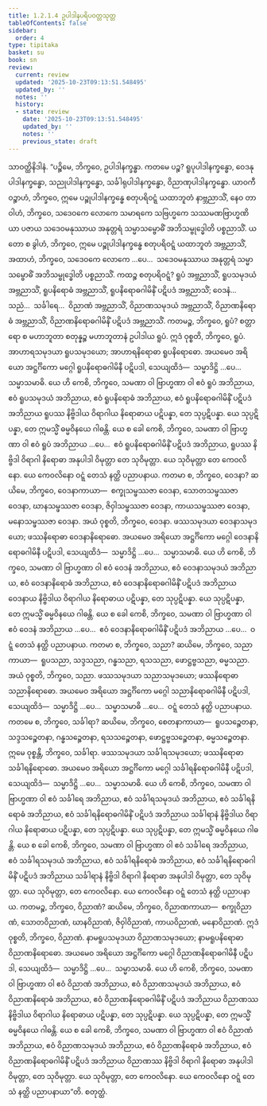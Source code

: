 ```yaml
---
title: 1.2.1.4 ဥပါဒါနပရိပဝတ္တသုတ္တ
tableOfContents: false
sidebar:
  order: 4
type: tipitaka
basket: su
book: sn
review:
  current: review
  updated: '2025-10-23T09:13:51.548495'
  updated_by: ''
  notes: ''
  history:
  - state: review
    date: '2025-10-23T09:13:51.548495'
    updated_by: ''
    notes: ''
    previous_state: draft
---
```



<ReviewStatus review={frontmatter.review} showDetails={true} />

<HypothesisAnnotation frontmatter={frontmatter} />

<DynamicBreadcrumb />

<Division number="56" book="sn" e="ch" v="18" p="288">

<Paragraph number="256" book="sn">
သာဝတ္ထိနိဒါနံ. “ပဉ္စိမေ, ဘိက္ခဝေ, ဥပါဒါနက္ခန္ဓာ. ကတမေ ပဉ္စ? ရူပုပါဒါနက္ခန္ဓော, ဝေဒနုပါဒါနက္ခန္ဓော, သညုပါဒါနက္ခန္ဓော, သင်္ခါရုပါဒါနက္ခန္ဓော, ဝိညာဏုပါဒါနက္ခန္ဓော. ယာဝကီဝဉ္စာဟံ, ဘိက္ခဝေ, ဣမေ ပဉ္စုပါဒါနက္ခန္ဓေ စတုပရိဝဋ္ဋံ ယထာဘူတံ နာဗ္ဘညာသိံ, နေဝ တာဝါဟံ, ဘိက္ခဝေ, သဒေဝကေ လောကေ သမာရကေ သဗြဟ္မကေ သဿမဏဗြာဟ္မဏိယာ ပဇာယ သဒေဝမနုဿာယ အနုတ္တရံ သမ္မာသမ္ဗောဓိံ အဘိသမ္ဗုဒ္ဓေါတိ ပစ္စညာသိံ. ယတော စ ခွါဟံ, ဘိက္ခဝေ, ဣမေ ပဉ္စုပါဒါနက္ခန္ဓေ စတုပရိဝဋ္ဋံ ယထာဘူတံ အဗ္ဘညာသိံ, အထာဟံ, ဘိက္ခဝေ, သဒေဝကေ လောကေ …ပေ…  သဒေဝမနုဿာယ အနုတ္တရံ သမ္မာသမ္ဗောဓိံ အဘိသမ္ဗုဒ္ဓေါတိ ပစ္စညာသိံ.
</Paragraph>

<Paragraph number="257" book="sn">
ကထဉ္စ စတုပရိဝဋ္ဋံ? ရူပံ အဗ္ဘညာသိံ, ရူပသမုဒယံ အဗ္ဘညာသိံ, ရူပနိရောဓံ အဗ္ဘညာသိံ, ရူပနိရောဓဂါမိနိံ ပဋိပဒံ အဗ္ဘညာသိံ; ဝေဒနံ…  သညံ…  သင်္ခါရေ…  ဝိညာဏံ အဗ္ဘညာသိံ, ဝိညာဏသမုဒယံ အဗ္ဘညာသိံ, ဝိညာဏနိရောဓံ အဗ္ဘညာသိံ, ဝိညာဏနိရောဓဂါမိနိံ ပဋိပဒံ အဗ္ဘညာသိံ.
</Paragraph>

<Paragraph number="258" book="sn">
ကတမဉ္စ, ဘိက္ခဝေ, ရူပံ? စတ္တာရော စ မဟာဘူတာ စတုန္နဉ္စ မဟာဘူတာနံ ဥပါဒါယ ရူပံ. ဣဒံ ဝုစ္စတိ, ဘိက္ခဝေ, ရူပံ. အာဟာရသမုဒယာ ရူပသမုဒယော; အာဟာရနိရောဓာ ရူပနိရောဓော. အယမေဝ အရိယော အဋ္ဌင်္ဂိကော မဂ္ဂေါ ရူပနိရောဓဂါမိနီ ပဋိပဒါ, သေယျထိဒံ—  သမ္မာဒိဋ္ဌိ …ပေ…  သမ္မာသမာဓိ.
</Paragraph>

<Paragraph number="259" book="sn">
ယေ ဟိ ကေစိ, ဘိက္ခဝေ, သမဏာ ဝါ ဗြာဟ္မဏာ ဝါ ဧဝံ ရူပံ အဘိညာယ, ဧဝံ ရူပသမုဒယံ အဘိညာယ, ဧဝံ ရူပနိရောဓံ အဘိညာယ, ဧဝံ ရူပနိရောဓဂါမိနိံ ပဋိပဒံ အဘိညာယ ရူပဿ နိဗ္ဗိဒါယ ဝိရာဂါယ နိရောဓာယ ပဋိပန္နာ, တေ သုပ္ပဋိပန္နာ. ယေ သုပ္ပဋိပန္နာ, တေ ဣမသ္မိံ ဓမ္မဝိနယေ ဂါဓန္တိ.
</Paragraph>

<Paragraph number="260" book="sn">
ယေ စ ခေါ ကေစိ, ဘိက္ခဝေ, သမဏာ ဝါ ဗြာဟ္မဏာ ဝါ ဧဝံ ရူပံ အဘိညာယ …ပေ…  ဧဝံ ရူပနိရောဓဂါမိနိံ ပဋိပဒံ အဘိညာယ, ရူပဿ နိဗ္ဗိဒါ ဝိရာဂါ နိရောဓာ အနုပါဒါ ဝိမုတ္တာ တေ သုဝိမုတ္တာ. ယေ သုဝိမုတ္တာ တေ ကေဝလိနော. ယေ ကေဝလိနော ဝဋ္ဋံ တေသံ နတ္ထိ ပညာပနာယ.
</Paragraph>

<Paragraph number="261" book="sn">
ကတမာ စ, ဘိက္ခဝေ, ဝေဒနာ? ဆယိမေ, ဘိက္ခဝေ, ဝေဒနာကာယာ—  စက္ခုသမ္ဖဿဇာ ဝေဒနာ, သောတသမ္ဖဿဇာ ဝေဒနာ, ဃာနသမ္ဖဿဇာ ဝေဒနာ, ဇိဝှါသမ္ဖဿဇာ ဝေဒနာ, ကာယသမ္ဖဿဇာ ဝေဒနာ, မနောသမ္ဖဿဇာ ဝေဒနာ. အယံ ဝုစ္စတိ, ဘိက္ခဝေ, ဝေဒနာ. ဖဿသမုဒယာ ဝေဒနာသမုဒယော; ဖဿနိရောဓာ ဝေဒနာနိရောဓော. အယမေဝ အရိယော အဋ္ဌင်္ဂိကော မဂ္ဂေါ ဝေဒနာနိရောဓဂါမိနီ ပဋိပဒါ, သေယျထိဒံ—  သမ္မာဒိဋ္ဌိ …ပေ…  သမ္မာသမာဓိ.
</Paragraph>

<Paragraph number="262" book="sn">
ယေ ဟိ ကေစိ, ဘိက္ခဝေ, သမဏာ ဝါ ဗြာဟ္မဏာ ဝါ ဧဝံ ဝေဒနံ အဘိညာယ, ဧဝံ ဝေဒနာသမုဒယံ အဘိညာယ, ဧဝံ ဝေဒနာနိရောဓံ အဘိညာယ, ဧဝံ ဝေဒနာနိရောဓဂါမိနိံ ပဋိပဒံ အဘိညာယ ဝေဒနာယ နိဗ္ဗိဒါယ ဝိရာဂါယ နိရောဓာယ ပဋိပန္နာ, တေ သုပ္ပဋိပန္နာ. ယေ သုပ္ပဋိပန္နာ, တေ ဣမသ္မိံ ဓမ္မဝိနယေ ဂါဓန္တိ.
</Paragraph>

<Paragraph number="263" book="sn">
ယေ စ ခေါ ကေစိ, ဘိက္ခဝေ, သမဏာ ဝါ ဗြာဟ္မဏာ ဝါ ဧဝံ ဝေဒနံ အဘိညာယ …ပေ…  ဧဝံ ဝေဒနာနိရောဓဂါမိနိံ ပဋိပဒံ အဘိညာယ …ပေ…  ဝဋ္ဋံ တေသံ နတ္ထိ ပညာပနာယ.
</Paragraph>

<Paragraph number="264" book="sn">
ကတမာ စ, ဘိက္ခဝေ, သညာ? ဆယိမေ, ဘိက္ခဝေ, သညာကာယာ—  ရူပသညာ, သဒ္ဒသညာ, ဂန္ဓသညာ, ရသသညာ, ဖောဋ္ဌဗ္ဗသညာ, ဓမ္မသညာ. အယံ ဝုစ္စတိ, ဘိက္ခဝေ, သညာ. ဖဿသမုဒယာ သညာသမုဒယော; ဖဿနိရောဓာ သညာနိရောဓော. အယမေဝ အရိယော အဋ္ဌင်္ဂိကော မဂ္ဂေါ သညာနိရောဓဂါမိနီ ပဋိပဒါ, သေယျထိဒံ—  သမ္မာဒိဋ္ဌိ …ပေ…  သမ္မာသမာဓိ …ပေ…  ဝဋ္ဋံ တေသံ နတ္ထိ ပညာပနာယ.
</Paragraph>

<Paragraph number="265" book="sn">
ကတမေ စ, ဘိက္ခဝေ, သင်္ခါရာ? ဆယိမေ, ဘိက္ခဝေ, စေတနာကာယာ—  ရူပသဉ္စေတနာ, သဒ္ဒသဉ္စေတနာ, ဂန္ဓသဉ္စေတနာ, ရသသဉ္စေတနာ, ဖောဋ္ဌဗ္ဗသဉ္စေတနာ, ဓမ္မသဉ္စေတနာ. ဣမေ ဝုစ္စန္တိ, ဘိက္ခဝေ, သင်္ခါရာ. ဖဿသမုဒယာ သင်္ခါရသမုဒယော; ဖဿနိရောဓာ သင်္ခါရနိရောဓော. အယမေဝ အရိယော အဋ္ဌင်္ဂိကော မဂ္ဂေါ သင်္ခါရနိရောဓဂါမိနီ ပဋိပဒါ, သေယျထိဒံ—  သမ္မာဒိဋ္ဌိ …ပေ…  သမ္မာသမာဓိ.
</Paragraph>

<Paragraph number="266" book="sn">
ယေ ဟိ ကေစိ, ဘိက္ခဝေ, သမဏာ ဝါ ဗြာဟ္မဏာ ဝါ ဧဝံ သင်္ခါရေ အဘိညာယ, ဧဝံ သင်္ခါရသမုဒယံ အဘိညာယ, ဧဝံ သင်္ခါရနိရောဓံ အဘိညာယ, ဧဝံ သင်္ခါရနိရောဓဂါမိနိံ ပဋိပဒံ အဘိညာယ သင်္ခါရာနံ နိဗ္ဗိဒါယ ဝိရာဂါယ နိရောဓာယ ပဋိပန္နာ, တေ သုပ္ပဋိပန္နာ. ယေ သုပ္ပဋိပန္နာ, တေ ဣမသ္မိံ ဓမ္မဝိနယေ ဂါဓန္တိ.
</Paragraph>

<Paragraph number="267" book="sn">
ယေ စ ခေါ ကေစိ, ဘိက္ခဝေ, သမဏာ ဝါ ဗြာဟ္မဏာ ဝါ ဧဝံ သင်္ခါရေ အဘိညာယ, ဧဝံ သင်္ခါရသမုဒယံ အဘိညာယ, ဧဝံ သင်္ခါရနိရောဓံ အဘိညာယ, ဧဝံ သင်္ခါရနိရောဓဂါမိနိံ ပဋိပဒံ အဘိညာယ သင်္ခါရာနံ နိဗ္ဗိဒါ ဝိရာဂါ နိရောဓာ အနုပါဒါ ဝိမုတ္တာ, တေ သုဝိမုတ္တာ. ယေ သုဝိမုတ္တာ, တေ ကေဝလိနော. ယေ ကေဝလိနော ဝဋ္ဋံ တေသံ နတ္ထိ ပညာပနာယ.
</Paragraph>

<Paragraph number="268" book="sn">
ကတမဉ္စ, ဘိက္ခဝေ, ဝိညာဏံ? ဆယိမေ, ဘိက္ခဝေ, ဝိညာဏကာယာ—  စက္ခုဝိညာဏံ, သောတဝိညာဏံ, ဃာနဝိညာဏံ, ဇိဝှါဝိညာဏံ, ကာယဝိညာဏံ, မနောဝိညာဏံ. ဣဒံ ဝုစ္စတိ, ဘိက္ခဝေ, ဝိညာဏံ. နာမရူပသမုဒယာ ဝိညာဏသမုဒယော; နာမရူပနိရောဓာ ဝိညာဏနိရောဓော. အယမေဝ အရိယော အဋ္ဌင်္ဂိကော မဂ္ဂေါ ဝိညာဏနိရောဓဂါမိနီ ပဋိပဒါ, သေယျထိဒံ—  သမ္မာဒိဋ္ဌိ …ပေ…  သမ္မာသမာဓိ.
</Paragraph>

<Paragraph number="269" book="sn">
ယေ ဟိ ကေစိ, ဘိက္ခဝေ, သမဏာ ဝါ ဗြာဟ္မဏာ ဝါ ဧဝံ ဝိညာဏံ အဘိညာယ, ဧဝံ ဝိညာဏသမုဒယံ အဘိညာယ, ဧဝံ ဝိညာဏနိရောဓံ အဘိညာယ, ဧဝံ ဝိညာဏနိရောဓဂါမိနိံ ပဋိပဒံ အဘိညာယ ဝိညာဏဿ နိဗ္ဗိဒါယ ဝိရာဂါယ နိရောဓာယ ပဋိပန္နာ, တေ သုပ္ပဋိပန္နာ. ယေ သုပ္ပဋိပန္နာ, တေ ဣမသ္မိံ ဓမ္မဝိနယေ ဂါဓန္တိ.
</Paragraph>

<Paragraph number="270" book="sn">
ယေ စ ခေါ ကေစိ, ဘိက္ခဝေ, သမဏာ ဝါ ဗြာဟ္မဏာ ဝါ ဧဝံ ဝိညာဏံ အဘိညာယ, ဧဝံ ဝိညာဏသမုဒယံ အဘိညာယ, ဧဝံ ဝိညာဏနိရောဓံ အဘိညာယ, ဧဝံ ဝိညာဏနိရောဓဂါမိနိံ ပဋိပဒံ အဘိညာယ ဝိညာဏဿ နိဗ္ဗိဒါ ဝိရာဂါ နိရောဓာ အနုပါဒါ ဝိမုတ္တာ, တေ သုဝိမုတ္တာ. ယေ သုဝိမုတ္တာ, တေ ကေဝလိနော. ယေ ကေဝလိနော ဝဋ္ဋံ တေသံ နတ္ထိ ပညာပနာယာ”တိ.

</Paragraph>
</Division>

<Paragraph number="271" type="center" book="sn">
စတုတ္ထံ.
</Paragraph>